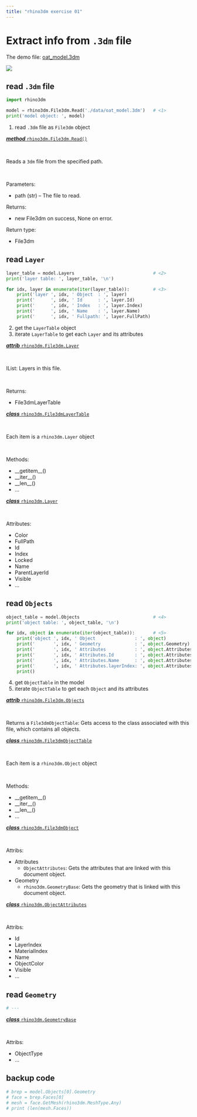 ```yaml
---
title: "rhino3dm exercise 01"
---
```



# Extract info from `.3dm` file


The demo file: [oat_model.3dm](./data/oat_model.3dm)

![](./image/01.png)


## read `.3dm` file


```python
import rhino3dm

model = rhino3dm.File3dm.Read('./data/oat_model.3dm')   # <1>
print('model object: ', model)

```
1. read `.3dm` file as `File3dm` object

:::: {.column-margin}
::: {.callout-tip title="File3dm.Read()" collapse="true"}
[**_method_**  `rhino3dm.File3dm.Read()`](https://mcneel.github.io/rhino3dm/python/api/File3dm.html#rhino3dm.File3dm.Read)

<br />

Reads a `3dm` file from the specified path.

<br />

Parameters:

- path (str) – The file to read.

Returns:

- new File3dm on success, None on error.

Return type:

- File3dm
:::
::::


## read `Layer`

```python
layer_table = model.Layers                              # <2>
print('layer table: ', layer_table, '\n')

for idx, layer in enumerate(iter(layer_table)):         # <3>
    print('layer ', idx, ' Object  : ', layer)
    print('      ', idx, ' Id      : ', layer.Id)
    print('      ', idx, ' Index   : ', layer.Index)
    print('      ', idx, ' Name    : ', layer.Name)
    print('      ', idx, ' Fullpath: ', layer.FullPath)


```
2. get the `LayerTable` object
3. iterate `LayerTable` to get each `Layer` and its attributes

:::: {.column-margin}
::: {.callout-tip title="File3dm.Layers" collapse="true"}
[**_attrib_**  `rhino3dm.File3dm.Layer`](https://mcneel.github.io/rhino3dm/python/api/File3dm.html#rhino3dm.File3dm.Layers)

<br />

IList<Layer>: Layers in this file.

<br />

Returns: 

- File3dmLayerTable
:::

::: {.callout-tip title="File3dmLayerTable" collapse="true"}
[**_class_**  `rhino3dm.File3dmLayerTable`](https://mcneel.github.io/rhino3dm/python/api/File3dmLayerTable.html#module-rhino3dm)

<br />

Each item is a `rhino3dm.Layer` object

<br />

Methods:

- \__getitem__()
- \__iter__()
- \__len__()
- ...
:::

::: {.callout-tip title="Layer" collapse="true"}
[**_class_**  `rhino3dm.Layer`](https://mcneel.github.io/rhino3dm/python/api/Layer.html#module-rhino3dm)

<br />

Attributes:

- Color
- FullPath
- Id
- Index
- Locked
- Name
- ParentLayerId
- Visible
- ...
:::
::::


## read `Objects`

```python
object_table = model.Objects                            # <4>
print('object table: ', object_table, '\n')

for idx, object in enumerate(iter(object_table)):       # <5>
    print('object ', idx, ' Object               : ', object)
    print('       ', idx, ' Geometry             : ', object.Geometry)
    print('       ', idx, ' Attributes           : ', object.Attributes)
    print('       ', idx, ' Attributes.Id        : ', object.Attributes.Id)
    print('       ', idx, ' Attributes.Name      : ', object.Attributes.Name)
    print('       ', idx, ' Attributes.layerIndex: ', object.Attributes.LayerIndex)
    print()
```
4. get `ObjectTable` in the model
5. iterate `ObjectTable` to get each `Object` and its attributes


:::: {.column-margin}
::: {.callout-tip title="File3dm.Objects" collapse="true"}
[**_attrib_**  `rhino3dm.File3dm.Objects`](https://mcneel.github.io/rhino3dm/python/api/File3dm.html#rhino3dm.File3dm.Objects)

<br />

Returns a `File3dmObjectTable`: Gets access to the class associated with this file, which contains all objects.
:::

::: {.callout-tip title="File3dmObjectTable" collapse="true"}

[**_class_**  `rhino3dm.File3dmObjectTable`](https://mcneel.github.io/rhino3dm/python/api/File3dmObjectTable.html#module-rhino3dm)

<br />

Each item is a `rhino3dm.Object` object

<br />

Methods:

- \__getitem__()
- \__iter__()
- \__len__()
- ...
:::

::: {.callout-tip title="File3dmObject" collapse="true"}

[**_class_**  `rhino3dm.File3dmObject`](https://mcneel.github.io/rhino3dm/python/api/File3dmObject.html#module-rhino3dm)

<br />

Attribs:

- Attributes 
    - `ObjectAttributes`: Gets the attributes that are linked with this document object.

- Geometry 
    - `rhino3dm.GeometryBase`: Gets the geometry that is linked with this document object.
:::

::: {.callout-tip title="ObjectAttributes" collapse="true"}

[**_class_**  `rhino3dm.ObjectAttributes`](https://mcneel.github.io/rhino3dm/python/api/ObjectAttributes.html#module-rhino3dm)

<br />

Attribs:

- Id
- LayerIndex
- MaterialIndex
- Name
- ObjectColor
- Visible
- ...
:::
::::


## read `Geometry`

```python
# ---

```


:::: {.column-margin}
::: {.callout-tip title="GeomtryBase" collapse="true"}

[**_class_**  `rhino3dm.GeometryBase`](https://mcneel.github.io/rhino3dm/python/api/GeometryBase.html#module-rhino3dm)

<br />

Attribs:

- ObjectType
- ...
:::
::::


## backup code

```python
# brep = model.Objects[0].Geometry
# face = brep.Faces[0]
# mesh = face.GetMesh(rhino3dm.MeshType.Any)
# print (len(mesh.Faces))
```


